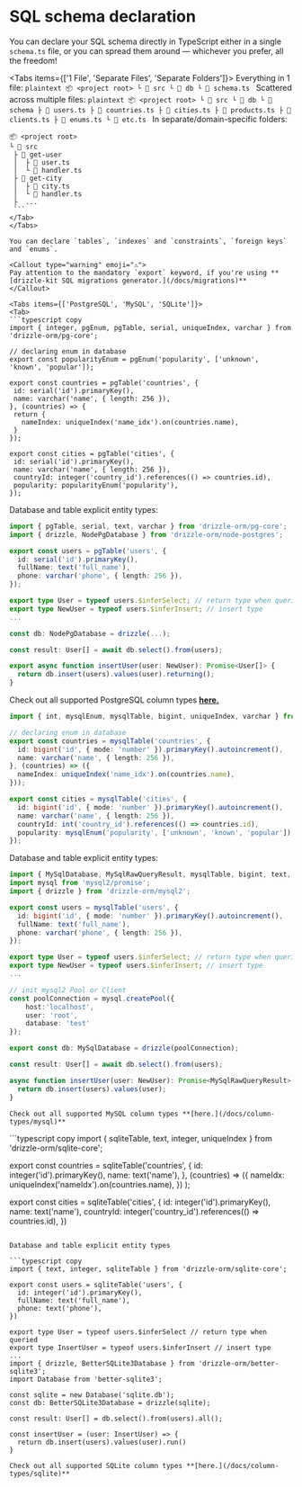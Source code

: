 
# SQL schema declaration

You can declare your SQL schema directly in TypeScript either in a single `schema.ts` file,
or you can spread them around — whichever you prefer, all the freedom!


<Tabs items={['1 File', 'Separate Files', 'Separate Folders']}>
  <Tab>
    Everything in 1 file:
    ```plaintext
📦 <project root>
 └ 📂 src
    └ 📂 db
       └ 📜 schema.ts
    ```
  </Tab>
   <Tab>
    Scattered across multiple files:
    ```plaintext
📦 <project root>
 └ 📂 src
    └ 📂 db
       └ 📂 schema
          ├ 📜 users.ts
          ├ 📜 countries.ts
          ├ 📜 cities.ts
          ├ 📜 products.ts
          ├ 📜 clients.ts
          ├ 📜 enums.ts
          └ 📜 etc.ts
    ```
  </Tab>
   <Tab>
    In separate/domain-specific folders:
   ```plaintext
📦 <project root>
 └ 📂 src
    ├ 📂 get-user
    │  ├ 📜 user.ts
    │  └ 📜 handler.ts
    ├ 📂 get-city
    │  ├ 📜 city.ts
    │  └ 📜 handler.ts    
    ├  ...
    ```
  </Tab>
</Tabs>

You can declare `tables`, `indexes` and `constraints`, `foreign keys` and `enums`.  

<Callout type="warning" emoji="⚠️">
  Pay attention to the mandatory `export` keyword, if you're using **[drizzle-kit SQL migrations generator.](/docs/migrations)**
</Callout>

<Tabs items={['PostgreSQL', 'MySQL', 'SQLite']}>
  <Tab>
  ```typescript copy
  import { integer, pgEnum, pgTable, serial, uniqueIndex, varchar } from 'drizzle-orm/pg-core';

  // declaring enum in database
  export const popularityEnum = pgEnum('popularity', ['unknown', 'known', 'popular']);

  export const countries = pgTable('countries', {
    id: serial('id').primaryKey(),
    name: varchar('name', { length: 256 }),
  }, (countries) => {
    return {
      nameIndex: uniqueIndex('name_idx').on(countries.name),
    }
  });

  export const cities = pgTable('cities', {
    id: serial('id').primaryKey(),
    name: varchar('name', { length: 256 }),
    countryId: integer('country_id').references(() => countries.id),
    popularity: popularityEnum('popularity'),
  });
  ```

  Database and table explicit entity types:
  ```typescript copy
  import { pgTable, serial, text, varchar } from 'drizzle-orm/pg-core';
  import { drizzle, NodePgDatabase } from 'drizzle-orm/node-postgres';

  export const users = pgTable('users', {
    id: serial('id').primaryKey(),
    fullName: text('full_name'),
    phone: varchar('phone', { length: 256 }),
  });

  export type User = typeof users.$inferSelect; // return type when queried
  export type NewUser = typeof users.$inferInsert; // insert type
  ...

  const db: NodePgDatabase = drizzle(...);

  const result: User[] = await db.select().from(users);

  export async function insertUser(user: NewUser): Promise<User[]> {
    return db.insert(users).values(user).returning();
  }
  ```

  Check out all supported PostgreSQL column types **[here.](/docs/column-types/pg)**
  </Tab>
  <Tab>
  ```typescript copy
  import { int, mysqlEnum, mysqlTable, bigint, uniqueIndex, varchar } from 'drizzle-orm/mysql-core';

  // declaring enum in database
  export const countries = mysqlTable('countries', {
    id: bigint('id', { mode: 'number' }).primaryKey().autoincrement(),
    name: varchar('name', { length: 256 }),
  }, (countries) => ({
    nameIndex: uniqueIndex('name_idx').on(countries.name),
  }));

  export const cities = mysqlTable('cities', {
    id: bigint('id', { mode: 'number' }).primaryKey().autoincrement(),
    name: varchar('name', { length: 256 }),
    countryId: int('country_id').references(() => countries.id),
    popularity: mysqlEnum('popularity', ['unknown', 'known', 'popular']),
  });
  ```

  Database and table explicit entity types:  
  ```typescript copy
  import { MySqlDatabase, MySqlRawQueryResult, mysqlTable, bigint, text, varchar } from 'drizzle-orm/mysql-core';
  import mysql from 'mysql2/promise';
  import { drizzle } from 'drizzle-orm/mysql2';

  export const users = mysqlTable('users', {
    id: bigint('id', { mode: 'number' }).primaryKey().autoincrement(),
    fullName: text('full_name'),
    phone: varchar('phone', { length: 256 }),
  });

  export type User = typeof users.$inferSelect; // return type when queried
  export type NewUser = typeof users.$inferInsert; // insert type
  ...

  // init mysql2 Pool or Client
  const poolConnection = mysql.createPool({
      host:'localhost', 
      user: 'root',
      database: 'test'
  });

  export const db: MySqlDatabase = drizzle(poolConnection);

  const result: User[] = await db.select().from(users);

  async function insertUser(user: NewUser): Promise<MySqlRawQueryResult> {
    return db.insert(users).values(user);
  }
  ```

    Check out all supported MySQL column types **[here.](/docs/column-types/mysql)**
  </Tab>
  <Tab>
  ```typescript copy
  import { sqliteTable, text, integer, uniqueIndex } from 'drizzle-orm/sqlite-core';

  export const countries = sqliteTable('countries', {
      id: integer('id').primaryKey(),
      name: text('name'),
    }, (countries) => ({
      nameIdx: uniqueIndex('nameIdx').on(countries.name),
    })
  );

  export const cities = sqliteTable('cities', {
    id: integer('id').primaryKey(),
    name: text('name'),
    countryId: integer('country_id').references(() => countries.id),
  })
  ```

  Database and table explicit entity types

  ```typescript copy
  import { text, integer, sqliteTable } from 'drizzle-orm/sqlite-core';

  export const users = sqliteTable('users', {
    id: integer('id').primaryKey(),
    fullName: text('full_name'),
    phone: text('phone'),
  })

  export type User = typeof users.$inferSelect // return type when queried
  export type InsertUser = typeof users.$inferInsert // insert type
  ...
  import { drizzle, BetterSQLite3Database } from 'drizzle-orm/better-sqlite3';
  import Database from 'better-sqlite3';

  const sqlite = new Database('sqlite.db');
  const db: BetterSQLite3Database = drizzle(sqlite);

  const result: User[] = db.select().from(users).all();

  const insertUser = (user: InsertUser) => {
    return db.insert(users).values(user).run()
  }
  ```

    Check out all supported SQLite column types **[here.](/docs/column-types/sqlite)**
  </Tab>
</Tabs>

<Cards>
  <Card  title="PostgreSQL" href="/docs/guide/built-ins/callout" />
  <Card title="MySQL" href="/docs/guide/built-ins/tabs" />
  <Card  title="SQLite" href="/docs/guide/built-ins/steps" />
</Cards>